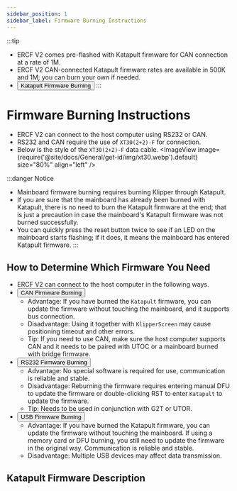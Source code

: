 ```yaml
---
sidebar_position: 1
sidebar_label: Firmware Burning Instructions
---
```



:::tip
* ERCF V2 comes pre-flashed with Katapult firmware for CAN connection at a rate of 1M.
* ERCF V2 CAN-connected Katapult firmware rates are available in 500K and 1M; you can burn your own if needed.
* <Button variant="contained" disableElevation component="a" rel="noopener" href="./bl">Katapult Firmware Burning</Button>
:::

# Firmware Burning Instructions

* ERCF V2 can connect to the host computer using RS232 or CAN.
* RS232 and CAN require the use of `XT30(2+2)-F` for connection.
* Below is the style of the `XT30(2+2)-F` data cable.
<ImageView image={require('@site/docs/General/get-id/img/xt30.webp').default} size="80%" align="left" />

:::danger Notice
* Mainboard firmware burning requires burning Klipper through Katapult.
* If you are sure that the mainboard has already been burned with Katapult, there is no need to burn the Katapult firmware at the end; that is just a precaution in case the mainboard's Katapult firmware was not burned successfully.
* You can quickly press the reset button twice to see if an LED on the mainboard starts flashing; if it does, it means the mainboard has entered Katapult firmware.
:::

## How to Determine Which Firmware You Need

* ERCF V2 can connect to the host computer in the following ways.
* <Button variant="contained" disableElevation component="a" rel="noopener" href="./can">CAN Firmware Burning</Button>
    * Advantage: If you have burned the `Katapult` firmware, you can update the firmware without touching the mainboard, and it supports bus connection.
    * Disadvantage: Using it together with `KlipperScreen` may cause positioning timeout and other errors.
    * Tip: If you need to use CAN, make sure the host computer supports CAN and it needs to be paired with UTOC or a mainboard burned with bridge firmware.
* <Button variant="contained" disableElevation component="a" rel="noopener" href="./rs232">RS232 Firmware Burning</Button>
    * Advantage: No special software is required for use, communication is reliable and stable.
    * Disadvantage: Reburning the firmware requires entering manual DFU to update the firmware or double-clicking RST to enter `Katapult` to update the firmware.
    * Tip: Needs to be used in conjunction with G2T or UTOR.
* <Button variant="contained" disableElevation component="a" rel="noopener" href="./usb">USB Firmware Burning</Button>
    * Advantage: If you have burned the Katapult firmware, you can update the firmware without touching the mainboard. If using a memory card or DFU burning, you still need to update the firmware in the original way. Communication is reliable and stable.
    * Disadvantage: Multiple USB devices may affect data transmission.

## Katapult Firmware Description

<CANBOOT />
